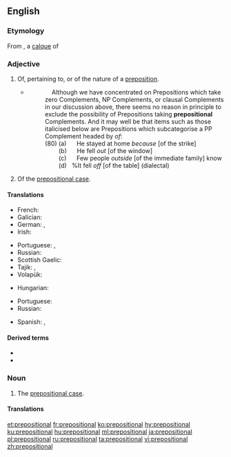 ==English==

===Etymology===
From {{etyl|la|en}} {{m|la|praepositiō||a setting before, a preposition}}, <!--{{term|pre-}}, from {{etyl|la|en}} {{term/t|la|prae|præ-|before}}; + {{term|position}}, from {{etyl|fro|en}} {{term|position|lang=fro}}, from Latin {{term/t|la|positiō||placing, putting}}, from ''posit-'', past participle of {{term|ponere}} (to lay, put, place, set), from Proto-Indo-European *''po-s(i)nere'', from *''apo-'' (off, away) + *''sinere''' (to leave, to let); + adjective suffix {{term|-al}} from Latin {{term|-alis}}.-->a [[calque]] of {{etyl|grc|en}} {{m|grc|πρόθεσις||a setting before, preposition (grammar)}} {{suffix||al|lang=en}}

===Adjective===
{{en-adj|-}}

# Of, pertaining to, or of the nature of a [[preposition]].
#* {{quote-book|year=1988|author=Andrew Radford|title=Transformational grammar: a first course|location=Cambridge, UK|publisher=Cambridge University Press|page=364|chapter=7}}
#*: &nbsp;&nbsp;&nbsp;&nbsp;Although we have concentrated on Prepositions which take zero Complements, NP Complements, or clausal Complements in our discussion above, there seems no reason in principle to exclude the possibility of Prepositions taking '''prepositional''' Complements. And it may well be that items such as those italicised below are Prepositions which subcategorise a PP Complement headed by ''of'':<br> (80) (a) &nbsp;&nbsp;&nbsp;&nbsp; He stayed at home ''because'' [of the strike]<br> <font color=white>(80)</font> (b) &nbsp;&nbsp;&nbsp;&nbsp; He fell ''out'' [of the window]<br> <font color=white>(80)</font> (c) &nbsp;&nbsp;&nbsp;&nbsp; Few people ''outside'' [of the immediate family] know<br> <font color=white>(80)</font> (d) &nbsp;&nbsp;%It fell ''off'' [of the table] (dialectal)
# {{lb|en|grammar}} Of the [[prepositional case]].

====Translations====
{{trans-top|of, pertaining to, or of the nature of a preposition}}
* French: {{t+|fr|prépositionnel}}
* Galician: {{t|gl|preposicional}}
* German: {{t+|de|präpositional}}, {{t|de|vorwörtlich}}
* Irish: {{t|ga|réamhfhoclach}}
{{trans-mid}}
* Portuguese: {{t+|pt|preposicional}}, {{t+|pt|prepositivo}}
* Russian: {{t+|ru|предло́жный}}
* Scottish Gaelic: {{t|gd|roimhearach}}
* Tajik: {{t|tg|пешоянддор|sc=Cyrl}}, {{t|tg|пешоянд|sc=Cyrl}}
* Volapük: {{t|vo|präpodik}}
{{trans-bottom}}

{{trans-top|of the prepositional case}}
* Hungarian: {{t|hu|elöljárós}}
{{trans-mid}}
* Portuguese: {{t+|pt|preposicional}}
* Russian: {{t+|ru|предло́жный}}
{{trans-bottom}}

{{checktrans-top}}
{{trans-mid}}
* Spanish: {{t-check|es|preposicional}}, {{t-check|es|prepositivo}}
{{trans-bottom}}

====Derived terms====
* {{l|en|prepositional case}}
* {{l|en|prepositionally}}

===Noun===
{{en-noun}}

# {{lb|en|grammar}} The [[prepositional case]].

====Translations====
{{trans-see|the prepositional case|prepositional case}}

[[et:prepositional]]
[[fr:prepositional]]
[[ko:prepositional]]
[[hy:prepositional]]
[[ku:prepositional]]
[[hu:prepositional]]
[[ml:prepositional]]
[[ja:prepositional]]
[[pl:prepositional]]
[[ru:prepositional]]
[[ta:prepositional]]
[[vi:prepositional]]
[[zh:prepositional]]
